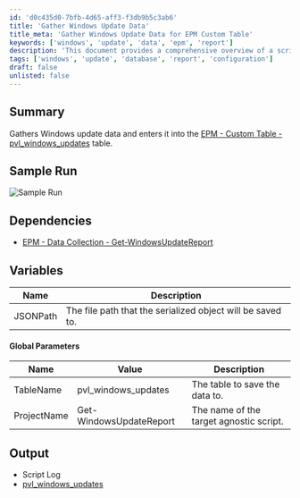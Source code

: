 ```yaml
---
id: 'd0c435d0-7bfb-4d65-aff3-f3db9b5c3ab6'
title: 'Gather Windows Update Data'
title_meta: 'Gather Windows Update Data for EPM Custom Table'
keywords: ['windows', 'update', 'data', 'epm', 'report']
description: 'This document provides a comprehensive overview of a script that gathers Windows update data and enters it into the EPM - Custom Table - pvl_windows_updates. It includes details on dependencies, variables, global parameters, and the expected output.'
tags: ['windows', 'update', 'database', 'report', 'configuration']
draft: false
unlisted: false
---
```

## Summary

Gathers Windows update data and enters it into the [EPM - Custom Table - pvl_windows_updates](https://proval.itglue.com/DOC-5078775-12275091) table.

## Sample Run

![Sample Run](../../../static/img/Windows-Update-History-Audit/image_1.png)

## Dependencies

- [EPM - Data Collection - Get-WindowsUpdateReport](https://proval.itglue.com/DOC-5078775-10372095)

## Variables

| Name      | Description                                         |
|-----------|-----------------------------------------------------|
| JSONPath  | The file path that the serialized object will be saved to. |

#### Global Parameters

| Name        | Value                 | Description                                   |
|-------------|-----------------------|-----------------------------------------------|
| TableName   | pvl_windows_updates    | The table to save the data to.               |
| ProjectName | Get-WindowsUpdateReport | The name of the target agnostic script.      |

## Output

- Script Log
- [pvl_windows_updates](https://proval.itglue.com/DOC-5078775-12275091)












